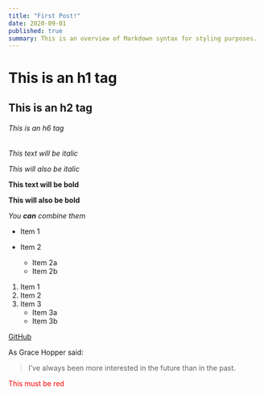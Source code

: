 ```yaml
---
title: "First Post!"
date: 2020-09-01
published: true
summary: This is an overview of Markdown syntax for styling purposes.
---
```


# This is an h1 tag

## This is an h2 tag

###### This is an h6 tag

_This text will be italic_

_This will also be italic_

**This text will be bold**

**This will also be bold**

_You **can** combine them_

- Item 1
- Item 2

  - Item 2a
  - Item 2b

1. Item 1
2. Item 2
3. Item 3
   - Item 3a
   - Item 3b

[GitHub](http://github.com)

As Grace Hopper said:

> I’ve always been more interested
> in the future than in the past.

<div style="color: red;">This must be red</div>
